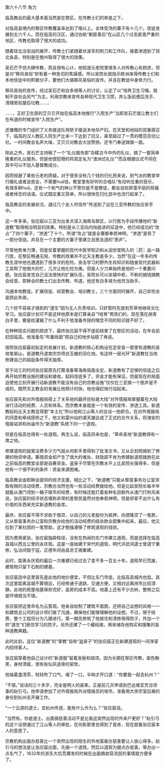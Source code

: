 

第六十八节 角力

临高教会的最大基本面当然是在黎区。在传教士们的奔是之下，

对临高县境内的黎区传教覆盖率达到了哦以上。全体受洗的寨子有十几个。信徒发展到五六千人。而在临高的汉区，通过协助“剿匪善后”在山区几个过去匪患严重的地区，传教也取得了很大的成功。

随着琼北治安战的展开，传教士们紧随着伏波军的刺刀和工作队，接着渗透到了琼北各县，特别是在儋州取得了很大的效果。

吴石芒不但大肆传教，而且很有心计。他知道元老院里很多人对传教心有顾虑，但是对“移风易俗”却有着一种急切的焦躁感。所以吴院长就指示欧洲来得传教士们和本地信徒中的积极分子，要他们大搞移风易俗的宣传。并且在教徒中身体力行。

移风易俗的宣传，经过吴石芒和白多禄等人的讨论，认定了以“培养卫生习悔，抵制不良社会风气”为主。利用宗教来宣传各种现代卫生习惯，井么饭前便后洗手、清理房前屋后垃教……，

……，正好卫生部的艾贝贝开始在临高本地推行“入院生产”当即吴石芒就让教士们在布道的时候宣传“入院生产”。

还慷慨的专门组织了义务接送队用轿子接送本地孕产妇。在天堂和地狱的双重感召下，临高的汉人教区入院生产比率一下达到了旧又，甚至超过了一贯的模范百仞公社。一时间教会名声大噪，艾贝贝对教会大加赞扬，还专门奉送锦旗一面。

除此之外，吴石芒主持稿了一个“礼仪服务部”杂糅古今中外的礼仪，搞了一套简单隆重的礼仪服务。但是他很狡猾的将其定名为“澳洲式礼仪””而且根据仪式不同在其中可以不加入基督教成分。

因而规避了某些元老的质疑。对于很多没有几个钱的归化民来说，到气派的教堂举行婚礼或者追思会，不需要huā钱，教堂里有好听的合唱队”有动听庄重的音乐，有很多鲜huā，还有一个和气的神父不管你是不是教徒，都会说些辞藻华丽的祝福或者悼念的话语。仪式既庄重又简单，所以很快在归化民中也流行起来了。

临高教会的发展状况，通过几个友人符信件”传送到了远在三亚传教的张应安手中。

这一年多来，张应宸以三亚为出发点深入海南岛黎区，以行医为手段传播他的“新道教”取得相当明显的效果。特别是从三亚向内陆挺进的征途中，他已经成功的“攻占”了四个寨子，“渗透”了十个。所谓“攻占”就是全寨都奉若神明，“渗透”是有了一部分信徒。并且在一个主要的大寨子里建立且医且道的“医庐”。

尽管他势单力薄，但是仗着掌握的现代中医学知识和从润世堂购入的〖药〗品一路行医，在黎区畅通无阻，传教的效果并不比天主教差多少。当然”在这一年多的传教生涯中他也遭遇到了很多次的危险，突击学习的野外生存知识和随身现代武器和工具帮了他很大的忙，几次让他化险为夷。但是人少力单始终是他的一个重要问题。张应宸发觉自己没法很快的扩展队伍，吴院长可以坐镇中枢，不断的搞钱搞教会经营，耶稣会的教士们出去传教、布道。他还有白多禄为他充当助手，

沟通本地教徒。扩展信徒、经营教会、培训教士，三个方面同时展开，自己却完全是顾此失彼。

几个好不容易才搞到的“道生”因为无人负责培训，只好暂时先放到芳草地继续文化学习。张应宸计划可不是这样他原本是打算亲自“1培育”男孩们的，现在落在胡青白手里，要是给灌输了什么不利于他准备传授的理念不同的知识就不好了。

在种种现实问题的顾虑下，最终张应宸不得不提前结束了在黎区的活动，在年会前赶回临高。他准备先“布置局面”把自己的地步站稳了再说。

按照张应宸最初拟定的发展计划，新道教的核心机构设在定安县一那里有道教的圣地笔架山，是道教丹道南宗宗师白玉蟾的羽化地。有这样一层光环”新道教在当地修建自己的祖庭条件得天独厚。

至于动工的时间张应宸原先打算准备等海南局面全定，新道教有了足够的信徒之后再开始宗教设施的建设和接收。起码信徒多了，资金才能有保证。但是现在的局面迫使他立刻开展行动新道教不能没有自己的宗教设施”仅仅在三亚搞一个医庐是不成的。既然天主教会的发展比他预计的快，他也得赶快行动起来。

张应宸先和对外情报局搭上了关系他的最终目标是大陆”对外情报局掌握着在大陆进行活动的经费、人员和体系。而宗教本身就是一个有效的宣传、渗透工具。新道教起码比天主教显得更“本土化”所以他和江山等人的会谈一拍即合。在对外情报局的同意和牵线搭桥之下，他又和雷州站的谌天雄达成了正式的合作关系，将海安的情报站郊和尚庙作为“新道教”系统下的一个道观。

但是在临高也得有一处道观。再怎么说，临高将来也是，“草命圣地”新道教得有一席之地。

修建道观的提案没费多少力气就从何影手里得到了批准文书，又从企划院搞到了修建的物资申请。筹措资金却产生了很大的难处，财政部不肯为修建新道观拨款在此之前临高的教堂全部是自筹资金。盗泉子尽管在宗教水平上比吴院长强得多，但是他有一个很不利的条件：资金来源困难。

临高教会由耶稣会提供的经济支援，相比之下，“新道教”只能从黎苗事务办公室领取有限的活动径费，宗教办当然也有一些活动经费拨给他。但是比起吴院长每半年就能从澳门领到一箱子银币的经费，有时候还能打着各种名目额外从澳门打秋风来说，张应宸的经济状态堪称非常的差黎民虽然对他奉若神明，但是却拿不出什么有价值的东西来充实新道教的金库。

最终，张应宸不得不求助于借贷，以自己的元老股份为抵押，向德隆贷了一笔款，又从黎苗事务办公室和宗教办给他的活动经费的结余款全部集中起来，最后，他又拉到了某社团的一笔赞助，这才勉强凑够了修筑道观的钱财。

因为费用紧张，张应宸独辟畦径，没有在热闹的东门市建立道观，而是选择在临高县城以西五公里的永庆观。这是一座始建于宋代的道观，明代洪武间道士曾道宁重修，弘治间毁于寇，正德年间由县丞王锡重建。

此时，距离永庆观的最后一次重建已经过去了差不多一百五十年。道观早已荒废，建筑物只留下石制的建基。

张应宸选中这里首先是此地的地价便宜，不但比东门市低，比临高县城内也低。其次这里距离县城不算很远，已经修通子道路，交通方便，又相对远离闹市比较清静。此地的房屋地基保存完好，盖房的成本不高。地基上还有不少古树，整修之后是环境相当不错。

张应宸把这里命名为云笈观。他亲自绘制了建筑平面图，还把自己设想的风格一一和建筑总公司的设计师们做了沟通，确保他们能够理解他的设想。不过，限于经费，整个工程将分为几期进行。第一期先修筑了他居住和清修用得院子，外加一个供“道生”们居住学习的院子。另外还建了一个藏经阁，用来储存他购买和搜集的各种道教典籍。

此时此刻，这位“新道教”的“掌教”自称“盗泉子”的张应宸正在新建道观的一间净室内招待客人。

张应宸穿着他自己设计的“新道服”留着发髻和胡须。因为长期在黎区传教，面色黝黑，身材清瘦，很有些仙风道骨的架势。

他端着盏清茶，轻轻吹了口气，啜了一口，半晌才开口道：“你要我一起去杭州？”

“不错。”说话的三十多岁，完全是明人的装束。正是前几天申请到巴达维亚充当领事的赵引弓。他申请参加了对外情报局外派情报员的培市。准备用大宋宗室后裔的身份到杭州去开展工作。

“一个云游的道士，去杭州传道，能有什么作为么？”张应宸说。

“当然有。你是道士。出面搞慈善活动不是比我这突然出现的外来户更好？”赵引弓的这个设想通过了江山等人的审批，在何影那里也得到了首肯，现在就看张应宸本人的意思了。

宗教机构出面办慈善比一个突然出现的陌生的外地富豪办慈善要让人放心得多。赵引弓的想法是让张应宸出面，先搞一个道观，然后以道观为据点办慈善。等办出一点名气了，1632年的浙东大饥荒爆发的时候在出面搞收容流民的事情就方便多了。

